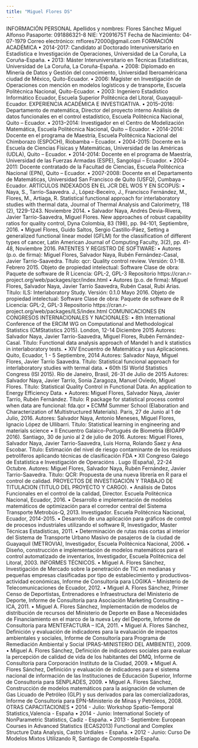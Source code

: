 ```yaml
---
title: "Miguel Flores DS"
---
```



INFORMACIÓN PERSONAL
Apellidos y nombres: Flores Sánchez Miguel Alfonso
Pasaporte: 091886321-8
NIE: Y2091675T
Fecha de Nacimiento: 04-07-1979
Correo electrónico: mflores72000@gmail.com
FORMACIÓN ACADÉMICA
• 2014-2017: Candidato al Doctorado Interuniversitario en Estadística e Investigación de Operaciones, Universidad de La Coruña, La Coruña-España.
• 2013: Máster Interuniversitario en Técnicas Estadísticas, Universidad de La Coruña, La Coruña-España.
• 2008: Diplomado en Minería de Datos y Gestión del conocimiento, Universidad Iberoaméricana ciudad de México, Quito-Ecuador.
• 2006: Magister en Investigación de Operaciones con mención en modelos logísticos y de transporte, Escuela Politécnica Nacional, Quito-Ecuador.
• 2003: Ingeniero Estadístico Informático Ecuador, Escuela Superior Politécnica del Litoral, Guayaquil-Ecuador.
EXPERIENCIA ACADÉMICA E INVESTIGATIVA.
• 2015–2016: Departamento de matemática, Director del proyecto interno Análisis de datos funcionales en el control estadístico, Escuela Politécnica Nacional, Quito – Ecuador.
• 2013–2014: Investigador en el Centro de Modelización Matemática, Escuela Politécnica Nacional, Quito – Ecuador.
• 2014-2014: Docente en el programa de Maestría, Escuela Politécnica Nacional del Chimborazo (ESPOCH), Riobamba – Ecuador.
• 2004-2015: Docente en la Escuela de Ciencias Físicas y Matemáticas, Universidad de las Américas (UDLA), Quito – Ecuador.
• 2014-2014: Docente en el programa de Maestría, Universidad de las Fuerzas Armadas (ESPE), Sangolqui – Ecuador.
• 2004-2011: Docente contratado de la Facultad de Ciencias, Escuela Politécnica Nacional (EPN), Quito – Ecuador.
• 2007-2008: Docente en el Departamento de Matemáticas, Universidad San Francisco de Quito (USFQ), Cumbaya – Ecuador.
ARTÍCULOS INDEXADOS EN EL JCR DEL WOS Y EN SCOPUS:
• Naya, S., Tarrío-Saavedra. J., López-Beceiro, J., Francisco Fernández, M., Flores, M., Artiaga, R. Statistical functional approach for interlaboratory studies with thermal data, Journal of Thermal Analysis and Calorimetry, 118 (2), 1229-1243. Noviembre 2014.
• Salvador Naya, Andrés Devia-Rivera, Javier Tarrío-Saavedra, Miguel Flores. New approaches of robust capability ratios for quality control, Dyna Colombia, 83 (198), pp. 94-101, Septiembre, 2016.
• Miguel Flores, Guido Saltos, Sergio Castillo-Páez, Setting a generalized functional linear model (GFLM) for the classification of different types of cancer, Latin American Journal of Computing Faculty, 3(2), pp. 41- 48, Noviembre 2016.
PATENTES Y REGISTRO DE SOFTWARE:
• Autores (p.o. de firma): Miguel Flores, Salvador Naya, Rubén Fernández-Casal, Javier Tarrio-Saavedra.
Título: qcr: Quality control review. Versión: 0.1-18. Febrero 2015.
Objeto de propiedad intelectual: Software
Clase de obra: Paquete de software de R
Licencia: GPL-2, GPL-3
Repositorio https://cran.r-project.org/web/packages/qcr/index.html
• Autores (p.o. de firma): Miguel Flores, Salvador Naya, Javier Tarrío Saavedra, Rubén Casal, Rubi Arias.
Título: ILS: Interlaboratory Study. Versión: 0.1.0 Mayo 2016.
Objeto de propiedad intelectual: Software
Clase de obra: Paquete de software de R
Licencia: GPL-2, GPL-3
Repositorio https://cran.r-project.org/web/packages/ILS/index.html
COMUNICACIONES EN CONGRESOS INTERNACIONALES Y NACIONALES:
• 8th International Conference of the ERCIM WG on Computational and Methodological Statistics (CMStatistics 2015). London, 12-14 Diciembre 2015
Autores: Salvador Naya, Javier Tarrío-Saavedra, Miguel Flores, Rubén Fernández-Casal.
Título: Functional data analysis approach of Mandel h and k statistics in interlaboratory tests.
• XIV Encuentro de Matemática y sus Aplicaciones. Quito, Ecuador, 1 - 5 Septiembre, 2014
Autores: Salvador Naya, Miguel Flores, Javier Tarrío Saavedra.
Título: Statistical funcional approach for interlaboratory studies with termal data.
• 60th ISI World Statistics Congress (ISI 2015). Río de Janeiro, Brasil, 26-31 de Julio de 2015
Autores: Salvador Naya, Javier Tarrío, Sonia Zaragoza, Manuel Oviedo, Miguel Flores.
Título: Statistical Quality Control in Functional Data. An application to Energy Efficiency Data.
• Autores: Miguel Flores, Salvador Naya, Javier Tarrío, Rubén Fernández.
Título: R package for statistical process control when data are funcional: fda.qcr
• ECMM Summer School (Elaboration and Characterization of Multistructured Materials). Paris, 27 de Junio al 1 de Julio, 2016.
Autores: Salvador Naya, Antonio Meneses, Miguel Flores, Ignacio López de Ullibarri.
Título: Statistical learning in engineering and materials science
• II Encuentro Galaico-Portugués de Biometría (BIOAPP 2016). Santiago, 30 de junio al 2 de julio de 2016.
Autores: Miguel Flores, Salvador Naya, Javier Tarrio-Saavedra, Luis Horna, Rolando Saez y Ana Escobar.
Título: Estimación del nivel de riesgo contaminante de los residuos petrolíferos aplicando técnicas de clasificación FDA
• XII Congreso Galego de Estatística e Investigación de Operacións . Lugo (España), 22-24 Octubre.
Autores: Miguel Flores, Salvador Naya, Rubén Fernández, Javier Tarrio-Saavedra.
Título: QCR: Propuesta de una nueva librería en R para el control de calidad.
PROYECTOS DE INVESTIGACIÓN Y TRABAJO DE TITULACION (TITULO DEL PROYECTO Y CARGO).
• Análisis de Datos Funcionales en el control de la calidad, Director. Escuela Politécnica Nacional, Ecuador, 2016.
• Desarrollo e implementación de modelos matemáticos de optimización para el corredor central del Sistema Transporte Metrobús-Q, 2013. Investigador. Escuela Politécnica Nacional, Ecuador, 2014-2015.
• Desarrollo de una aplicación para gráficos de control de procesos industriales utilizando el software R, Investigador, Master Técnicas Estadísticas, 2011.
• Determinación de rutas más cortas al interior del Sistema de Transporte Urbano Masivo de pasajeros de la ciudad de Guayaquil (METROVIA), Investigador, Escuela Politécnica Nacional, 2006.
• Diseño, construcción e implementación de modelos matemáticos para el control automatizado de inventarios, Investigador, Escuela Politécnica del Litoral, 2003.
INFORMES TÉCNICOS.
• Miguel A. Flores Sánchez, Investigación de Mercado sobre la penetración de TIC en medianas y pequeñas empresas clasificadas por tipo de establecimiento y productivos-actividad económicas, Informe de Consultoría para LOGIKA – Ministerio de Telecomunicaciones de Ecuador, 2012.
• Miguel A. Flores Sánchez, Primer Censo de Deportistas, Entrenadores e Infraestructura del Ministerio de Deporte, Informe de Consultoría para Asociación Marketing Consulting – ICA, 2011.
• Miguel A. Flores Sánchez, Implementación de modelos de distribución de recursos del Ministerio de Deporte en Base a Necesidades de Financiamiento en el marco de la nueva Ley del Deporte, Informe de Consultoría para MENTEFACTURA – ICA, 2011.
• Miguel A. Flores Sánchez, Definición y evaluación de indicadores para la evaluación de impactos ambientales y sociales, Informe de Consultoría para Programa de Remediación Ambiental y Social (PRAS-MINISTERIO DEL AMBIENTE), 2009.
• Miguel A. Flores Sánchez, Definición de indicadores sociales para evaluar la percepción de calidad de vida de los habitantes del DMQ, Informe de Consultoría para Corporación Instituto de la Ciudad, 2009.
• Miguel A. Flores Sánchez, Definición y evaluación de indicadores para el sistema nacional de información de las Instituciones de Educación Superior, Informe de Consultoría para SENPLADES, 2009.
• Miguel A. Flores Sánchez, Construcción de modelos matemáticos para la asignación de volumen de Gas Licuado de Petróleo (GLP) y sus derivados para las comercializadoras, Informe de Consultoría para EPN-Ministerio de Minas y Petróleos, 2008.
OTRAS CAPACITACIONES
• 2014 - Julio: Workshop Spatio-Temporal Statistics,Valencia - España
• 2014 - Junio: International Society of NonParametric Statistics, Cadiz - España.
• 2013 - Septiembre: European Courses in Advanced Statistics (ECAS2013) Functional and Complex Structure Data Analysis, Castro Urdiales - España.
• 2012 - Junio: Curso De Modelos Mixtos Utilizando R, Santiago de Compostela-España.
